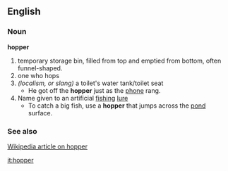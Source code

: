 ==English==
===Noun===
'''hopper'''
# temporary storage bin, filled from top and emptied from bottom, often funnel-shaped.
# one who hops
# ''(localism, or slang)'' a toilet's water tank/toilet seat
#* He got off the '''hopper''' just as the [[phone]] rang.
# Name given to an artificial [[fishing]] [[lure]]
#* To catch a big fish, use a '''hopper''' that jumps across the [[pond]] surface.

=== See also ===
[[:w:hopper|Wikipedia article on hopper]]

[[it:hopper]]